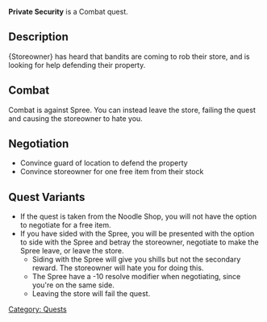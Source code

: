 '''Private Security''' is a Combat quest.

==Description==
{Storeowner} has heard that bandits are coming to rob their store, and is looking for help defending their property.

==Combat==
Combat is against Spree. You can instead leave the store, failing the quest and causing the storeowner to hate you.

==Negotiation==
* Convince guard of location to defend the property
* Convince storeowner for one free item from their stock

==Quest Variants==
* If the quest is taken from the Noodle Shop, you will not have the option to negotiate for a free item.
*If you have sided with the Spree, you will be presented with the option to side with the Spree and betray the storeowner, negotiate to make the Spree leave, or leave the store.
** Siding with the Spree will give you shills but not the secondary reward. The storeowner will hate you for doing this.
** The Spree have a -10 resolve modifier when negotiating, since you're on the same side.
** Leaving the store will fail the quest.

[[Category: Quests]]
